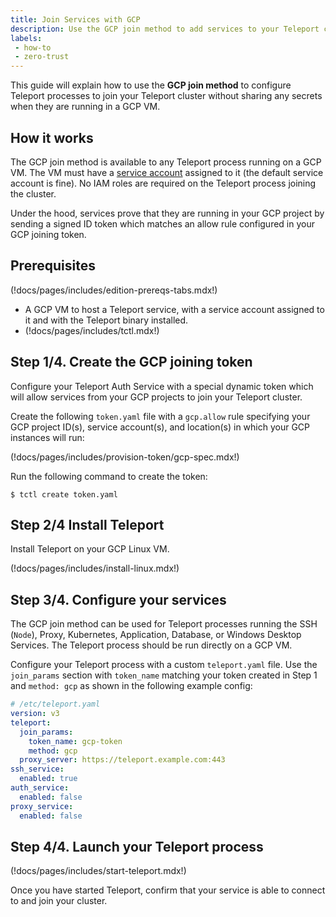 ```yaml
---
title: Join Services with GCP
description: Use the GCP join method to add services to your Teleport cluster.
labels:
 - how-to
 - zero-trust
---
```


This guide will explain how to use the **GCP join method** to configure Teleport
processes to join your Teleport cluster without sharing any secrets when they
are running in a GCP VM.

## How it works

The GCP join method is available to any Teleport process running on a GCP VM.
The VM must have a
[service account](https://cloud.google.com/compute/docs/access/create-enable-service-accounts-for-instances)
assigned to it (the default service account is fine). No IAM roles are required
on the Teleport process joining the cluster.

Under the hood, services prove that they are running in your GCP project by
sending a signed ID token which matches an allow rule configured in your GCP
joining token.

## Prerequisites

(!docs/pages/includes/edition-prereqs-tabs.mdx!)

- A GCP VM to host a Teleport service, with a service account assigned to it
  and with the Teleport binary installed.
- (!docs/pages/includes/tctl.mdx!)

## Step 1/4. Create the GCP joining token

Configure your Teleport Auth Service with a special dynamic token which will
allow services from your GCP projects to join your Teleport cluster.

Create the following `token.yaml` file with a `gcp.allow` rule specifying your GCP
project ID(s), service account(s), and location(s) in which your GCP instances
will run:

(!docs/pages/includes/provision-token/gcp-spec.mdx!)

Run the following command to create the token:

```code
$ tctl create token.yaml
```

## Step 2/4 Install Teleport

Install Teleport on your GCP Linux VM.

(!docs/pages/includes/install-linux.mdx!)

## Step 3/4. Configure your services

The GCP join method can be used for Teleport processes running the SSH (`Node`), Proxy,
Kubernetes, Application, Database, or Windows Desktop Services. The Teleport
process should be run directly on a GCP VM.

Configure your Teleport process with a custom `teleport.yaml` file. Use the
`join_params` section with `token_name` matching your token created in Step 1
and `method: gcp` as shown in the following example config:

```yaml
# /etc/teleport.yaml
version: v3
teleport:
  join_params:
    token_name: gcp-token
    method: gcp
  proxy_server: https://teleport.example.com:443
ssh_service:
  enabled: true
auth_service:
  enabled: false
proxy_service:
  enabled: false
```

## Step 4/4. Launch your Teleport process

(!docs/pages/includes/start-teleport.mdx!)

Once you have started Teleport, confirm that your service is able to connect to
and join your cluster.
